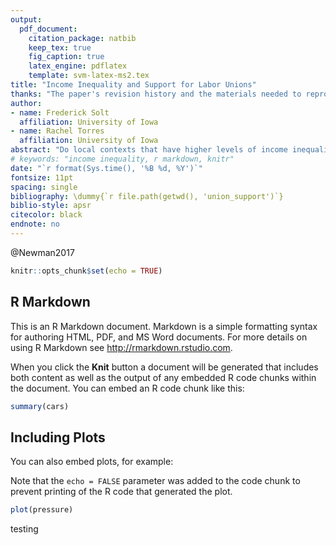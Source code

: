 ```yaml
---
output: 
  pdf_document:
    citation_package: natbib
    keep_tex: true
    fig_caption: true
    latex_engine: pdflatex
    template: svm-latex-ms2.tex
title: "Income Inequality and Support for Labor Unions"
thanks: "The paper's revision history and the materials needed to reproduce its analyses can be found [on Github here](http://github.com/fsolt/union_support). Corresponding author: [frederick-solt@uiowa.edu](mailto:frederick-solt@uiowa.edu). Current version: `r format(Sys.time(), '%B %d, %Y')`."
author:
- name: Frederick Solt
  affiliation: University of Iowa
- name: Rachel Torres
  affiliation: University of Iowa 
abstract: "Do local contexts that have higher levels of income inequality generate more backlash and so more support for labor unions?  A recent study, @Newman2017, contends that they do, but they don't."
# keywords: "income inequality, r markdown, knitr"
date: "`r format(Sys.time(), '%B %d, %Y')`"
fontsize: 11pt
spacing: single
bibliography: \dummy{`r file.path(getwd(), 'union_support')`}
biblio-style: apsr
citecolor: black
endnote: no
---
```


@Newman2017

```r
knitr::opts_chunk$set(echo = TRUE)
```

## R Markdown

This is an R Markdown document. Markdown is a simple formatting syntax for authoring HTML, PDF, and MS Word documents. For more details on using R Markdown see <http://rmarkdown.rstudio.com>.

When you click the **Knit** button a document will be generated that includes both content as well as the output of any embedded R code chunks within the document. You can embed an R code chunk like this:

```r
summary(cars)
```

## Including Plots

You can also embed plots, for example:

Note that the `echo = FALSE` parameter was added to the code chunk to prevent printing of the R code that generated the plot.

```r
plot(pressure)
```

testing
